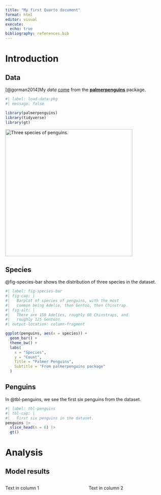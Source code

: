 ```yaml
---
title: "My first Quarto document"
format: html
editor: visual
execute:
  echo: true
bibliography: references.bib
---
```


# Introduction

## Data

[@gorman2014]My *data* [come]{.underline} from the [**palmerpenguins**](https://allisonhorst.github.io/palmerpenguins/) package.

```r
#| label: load-data-pkg
#| message: false

library(palmerpenguins)
library(tidyverse)
library(gt)
```

[![Three species of penguins.](images/image-590340485.png){fig-alt="Illustrations of three species of penguins: Chinstrap, Gentoo, and Adelie." fig-align="center" width="400"}](https://allisonhorst.github.io/palmerpenguins/articles/art.html)

## Species

@fig-species-bar shows the distribution of three species in the dataset.

```r
#| label: fig-species-bar
#| fig-cap: |
#|   Barplot of species of penguins, with the most 
#|   common being Adelie, then Gentoo, then Chinstrap.
#| fig-alt: |
#|   There are 150 Adelies, roughly 60 Chinstraps, and 
#|   roughly 125 Gentoos.
#| output-location: column-fragment

ggplot(penguins, aes(x = species)) +
  geom_bar() +
  theme_bw() +
  labs(
    x = "Species",
    y = "Count",
    Title = "Palmer Penguins",
    Subtitle = "From palmerpenguins package"
  )
```

## Penguins {.smaller}

In @tbl-penguins, we see the first six penguins from the dataset.

```r
#| label: tbl-penguins
#| tbl-cap: |
#|   First six penguins in the dataset.
penguins |>
  slice_head(n = 6) |>
  gt()
```

# Analysis

## Model results

::: columns
::: {.column width="50%"}
Text in column 1
:::

::: {.column width="50%"}
Text in column 2
:::
:::
